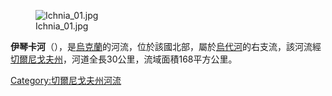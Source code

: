 [[Image:Ichnia_01.jpg|right]]

'''伊琴卡河'''（{{lang-uk|Іченька}}），是[[烏克蘭|烏克蘭]]的河流，位於該國北部，屬於[[烏代河|烏代河]]的右支流，該河流經[[切爾尼戈夫州|切爾尼戈夫州]]，河道全長30公里，流域面積168平方公里。

{{DEFAULTSORT:Іченька}}
[[Category:切爾尼戈夫州河流|Category:切爾尼戈夫州河流]]


{{Ukraine-river-stub}}